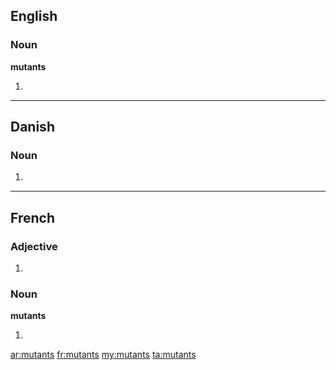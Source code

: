 ==English==

===Noun===
'''mutants''' {{p}}

# {{plural of|[[mutant#Noun|mutant]]}}

----

==Danish==

===Noun===
{{infl|da|noun form|g=c}}

# {{form of|genitive singular indefinite|mutant|lang=da}}
----
==French==

===Adjective===
{{fr-adj-form}}

# {{form of|plural|mutant|lang=fr}}

===Noun===
'''mutants''' {{m|p}}

# {{plural of|[[mutant#French|mutant]]|lang=fr}}

[[ar:mutants]]
[[fr:mutants]]
[[my:mutants]]
[[ta:mutants]]